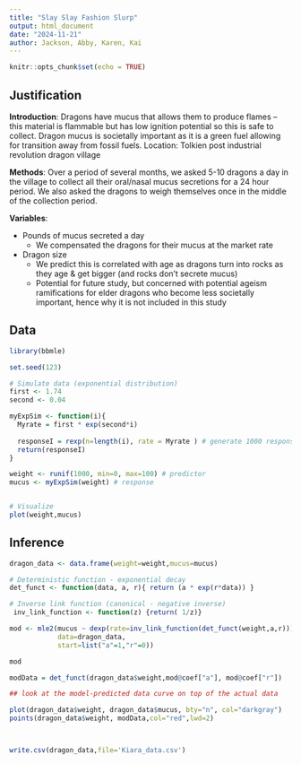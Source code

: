 ```yaml
---
title: "Slay Slay Fashion Slurp"
output: html_document
date: "2024-11-21"
author: Jackson, Abby, Karen, Kai
---
```


```r
knitr::opts_chunk$set(echo = TRUE)
```
 

## Justification

**Introduction**: Dragons have mucus that allows them to produce flames – this material is flammable but has low ignition potential so this is safe to collect. Dragon mucus is societally important as it is a green fuel allowing for transition away from fossil fuels. 
Location: Tolkien post industrial revolution dragon village

**Methods**: Over a period of several months, we asked 5-10 dragons a day in the village to collect all their oral/nasal mucus secretions for a 24 hour period. We also asked the dragons to weigh themselves once in the middle of the collection period.

**Variables**:

* Pounds of mucus secreted a day
    + We compensated the dragons for their mucus at the market rate 
* Dragon size
    + We predict this is correlated with age as dragons turn into rocks as they age & get bigger (and rocks don’t secrete mucus)
    + Potential for future study, but concerned with potential ageism ramifications for elder dragons who become less societally important, hence why it is not included in this study

## Data

```r
library(bbmle)

set.seed(123)

# Simulate data (exponential distribution)
first <- 1.74
second <- 0.04

myExpSim <- function(i){
  Myrate = first * exp(second*i)
  
  responseI = rexp(n=length(i), rate = Myrate ) # generate 1000 response values
  return(responseI)
}

weight <- runif(1000, min=0, max=100) # predictor
mucus <- myExpSim(weight) # response


# Visualize
plot(weight,mucus)

```

## Inference

```r

dragon_data <- data.frame(weight=weight,mucus=mucus)

# Deterministic function - exponential decay
det_funct <- function(data, a, r){ return (a * exp(r*data)) }

# Inverse link function (canonical - negative inverse)
 inv_link_function <- function(z) {return( 1/z)}

mod <- mle2(mucus ~ dexp(rate=inv_link_function(det_funct(weight,a,r))),
            data=dragon_data,
            start=list("a"=1,"r"=0))

mod

modData = det_funct(dragon_data$weight,mod@coef["a"], mod@coef["r"])

## look at the model-predicted data curve on top of the actual data

plot(dragon_data$weight, dragon_data$mucus, bty="n", col="darkgray")
points(dragon_data$weight, modData,col="red",lwd=2)



write.csv(dragon_data,file='Kiara_data.csv')
```

